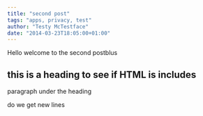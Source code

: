 ```yaml
---
title: "second post"
tags: "apps, privacy, test"
author: "Testy McTestface"
date: "2014-03-23T18:05:00+01:00"
---
```


Hello welcome to the second postblus

## this is a heading to see if HTML is includes

paragraph under the heading

do we get new lines

